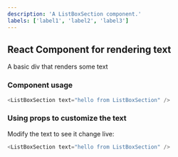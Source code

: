 ```yaml
---
description: 'A ListBoxSection component.'
labels: ['label1', 'label2', 'label3']
---
```



## React Component for rendering text

A basic div that renders some text

### Component usage
```js
<ListBoxSection text="hello from ListBoxSection" />
```

### Using props to customize the text

Modify the text to see it change live:
```js live
<ListBoxSection text="hello from ListBoxSection" />
```
